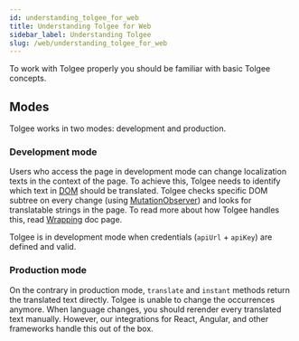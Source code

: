 ```yaml
---
id: understanding_tolgee_for_web
title: Understanding Tolgee for Web
sidebar_label: Understanding Tolgee
slug: /web/understanding_tolgee_for_web
---
```


To work with Tolgee properly you should be familiar with basic Tolgee concepts.

## Modes

Tolgee works in two modes: development and production.

### Development mode
Users who access the page in development mode can change localization texts in the context of the page.
To achieve this, Tolgee needs to identify which text in
[DOM](https://developer.mozilla.org/en-US/docs/Web/API/Document_Object_Model/Introduction)
should be translated. Tolgee checks specific DOM subtree on every change
(using [MutationObserver](https://developer.mozilla.org/en-US/docs/Web/API/MutationObserver)) and looks for
translatable strings in the page. To read more about how Tolgee handles this, read [Wrapping](wrapping) doc page.

Tolgee is in development mode when credentials (`apiUrl` + `apiKey`) are defined and valid.

### Production mode
On the contrary in production mode, `translate` and `instant` methods return the translated text directly.
Tolgee is unable to change the occurrences anymore. When language changes, you should
rerender every translated text manually. However, our integrations for React, Angular, and other frameworks handle
this out of the box.
